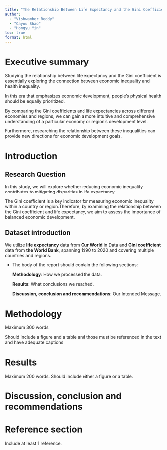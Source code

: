 ```yaml
---
title: "The Relationship Between Life Expectancy and the Gini Coefficient"
author:
  - "Vishwamber Reddy"
  - "Cayou Shao"
  - "Hongyu Yin"
toc: true
format: html
---
```


# **Executive summary**

Studying the relationship between life expectancy and the Gini coefficient is essentially exploring the connection between economic inequality and health inequality.

In this era that emphasizes economic development, people's physical health should be equally prioritized.

By comparing the Gini coefficients and life expectancies across different economies and regions, we can gain a more intuitive and comprehensive understanding of a particular economy or region's development level.

Furthermore, researching the relationship between these inequalities can provide new directions for economic development goals.

# **Introduction**

## **Research Question**

In this study, we will explore whether reducing economic inequality contributes to mitigating disparities in life expectancy.

The Gini coefficient is a key indicator for measuring economic inequality within a country or region.Therefore, by examining the relationship between the Gini coefficient and life expectancy, we aim to assess the importance of balanced economic development.

## **Dataset introduction**

We utilize **life expectancy** data from **Our World** in Data and **Gini coefficient** data from **the World Bank**, spanning 1990 to 2020 and covering multiple countries and regions.

-   The body of the report should contain the following sections:

    **Methodology**: How we processed the data.

    **Results**: What conclusions we reached.

    **Discussion, conclusion and recommendations**: Our Intended Message.

# **Methodology**

Maximum 300 words

Should include a figure and a table and those must be referenced in the text and have adequate captions

# **Results**

Maximum 200 words. Should include either a figure or a table.

# **Discussion, conclusion and recommendations**

# **Reference section**

Include at least 1 reference.

